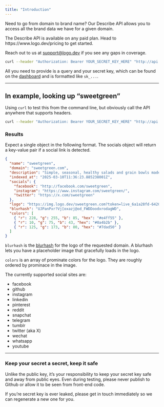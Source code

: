 ```yaml
---
title: "Introduction"
---
```


Need to go from domain to brand name? Our Describe API allows you to access all the brand data we have for a given domain.

<Note>
  The Describe API is available on any paid plan. Head to https://www.logo.dev/pricing to get started.

Reach out to us at [support@logo.dev](mailto:support@logo.dev?subject=Describe%20API) if you see any gaps in coverage.

</Note>

```bash
curl --header "Authorization: Bearer YOUR_SECRET_KEY_HERE" "http://api.logo.dev/describe/domain"
```

All you need to provide is a query and your secret key, which can be found on the [dashboard](https://www.logo.dev/dashboard) and is formatted like `sk_...`.

---

## In example, looking up “sweetgreen”

Using `curl` to test this from the command line, but obviously call the API anywhere that supports headers.

```bash
curl --header "Authorization: Bearer YOUR_SECRET_KEY_HERE" "http://api.logo.dev/describe/sweetgreen.com"
```

### Results

Expect a single object in the following format. The socials object will return a key-value pair if a social link is detected.

```json
{
  "name": "sweetgreen",
  "domain": "sweetgreen.com",
  "description": "Simple, seasonal, healthy salads and grain bowls made in-house from scratch, using whole produce delivered that morning.",
  "indexed_at": "2025-03-10T11:36:23.885238001Z",
  "socials": {
    "facebook": "http://facebook.com/sweetgreen",
    "instagram": "https://www.instagram.com/sweetgreen/",
    "twitter": "https://x.com/sweetgreen"
  },
  "logo": "https://img.logo.dev/sweetgreen.com?token=live_6a1a28fd-6420-4492-aeb0-b297461d9de2",
  "blurhash": "UJPanPxr?Vj[oxazj@od_FWDDoodxrodagWD",
  "colors": [
    { "r": 228, "g": 255, "b": 85, "hex": "#e4ff55" },
    { "r": 10, "g": 75, "b": 43, "hex": "#0a4b2b" },
    { "r": 125, "g": 173, "b": 80, "hex": "#7dad50" }
  ]
}
```

`blurhash` is the [blurhash](https://blurha.sh/) for the logo of the requested domain. A blurhash lets you have a placeholder image that gracefully loads in the logo.

`colors` is an array of prominate colors for the logo. They are roughly ordered by prominace in the image.

The currently supported social sites are:

- facebook
- github
- instagram
- linkedin
- pinterest
- reddit
- snapchat
- telegram
- tumblr
- twitter (aka X)
- wechat
- whatsapp
- youtube

---

### Keep your secret a secret, keep it safe

Unlike the public key, it’s your responsibility to keep your secret key safe and away from public eyes. Even during testing, please never publish to Github or allow it to be seen from front-end code.

If you’re secret key is ever leaked, please get in touch immediately so we can regenerate a new one for you.

